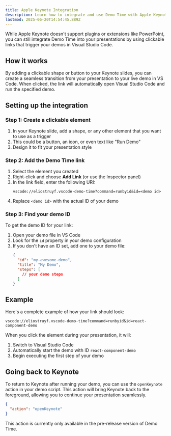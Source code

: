 ```yaml
---
title: Apple Keynote Integration
description: Learn how to integrate and use Demo Time with Apple Keynote for seamless live demos in your presentations.
lastmod: 2025-06-20T14:54:45.889Z
---
```



While Apple Keynote doesn't support plugins or extensions like PowerPoint, you can still integrate Demo Time into your presentations by using clickable links that trigger your demos in Visual Studio Code.

## How it works

By adding a clickable shape or button to your Keynote slides, you can create a seamless transition from your presentation to your live demo in VS Code. When clicked, the link will automatically open Visual Studio Code and run the specified demo.

## Setting up the integration

### Step 1: Create a clickable element

1. In your Keynote slide, add a shape, or any other element that you want to use as a trigger
2. This could be a button, an icon, or even text like "Run Demo"
3. Design it to fit your presentation style

### Step 2: Add the Demo Time link

1. Select the element you created
2. Right-click and choose **Add Link** (or use the Inspector panel)
3. In the link field, enter the following URI:
   ```
   vscode://eliostruyf.vscode-demo-time?command=runbyid&id=<demo id>
   ```
4. Replace `<demo id>` with the actual ID of your demo

### Step 3: Find your demo ID

To get the demo ID for your link:

1. Open your demo file in VS Code
2. Look for the `id` property in your demo configuration
3. If you don't have an ID set, add one to your demo file:
   ```json
   {
     "id": "my-awesome-demo",
     "title": "My Demo",
     "steps": [
       // your demo steps
     ]
   }
   ```

## Example

Here's a complete example of how your link should look:

```
vscode://eliostruyf.vscode-demo-time?command=runbyid&id=react-component-demo
```

When you click the element during your presentation, it will:
1. Switch to Visual Studio Code
2. Automatically start the demo with ID `react-component-demo`
3. Begin executing the first step of your demo

## Going back to Keynote

To return to Keynote after running your demo, you can use the `openKeynote` action in your demo script. This action will bring Keynote back to the foreground, allowing you to continue your presentation seamlessly.

```json
{
  "action": "openKeynote"
}
```

<Aside type="caution">
This action is currently only available in the pre-release version of Demo Time.
</Aside>
